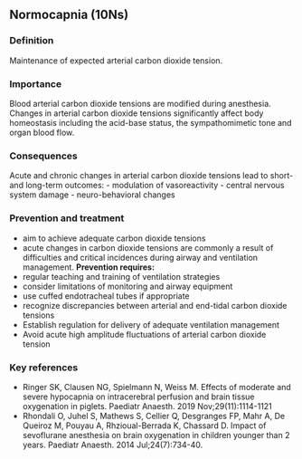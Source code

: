 ## Normocapnia (10Ns)

### Definition
Maintenance of expected arterial carbon dioxide tension.

### Importance
Blood arterial carbon dioxide tensions are modified during anesthesia. Changes in arterial carbon dioxide tensions significantly affect body homeostasis including the acid-base status, the sympathomimetic tone and organ blood flow.

### Consequences
Acute and chronic changes in arterial carbon dioxide tensions lead to short- and long-term outcomes:
- modulation of vasoreactivity
- central nervous system damage
- neuro-behavioral changes

### Prevention and treatment
- aim to achieve adequate carbon dioxide tensions
- acute changes in carbon dioxide tensions are commonly a result of difficulties and critical incidences during airway and ventilation management.
**Prevention requires:**
- regular teaching and training of ventilation strategies
- consider limitations of monitoring and airway equipment
- use cuffed endotracheal tubes if appropriate
- recognize discrepancies between arterial and end-tidal carbon dioxide tensions
- Establish regulation for delivery of adequate ventilation management
- Avoid acute high amplitude fluctuations of arterial carbon dioxide tension

### Key references
- Ringer SK, Clausen NG, Spielmann N, Weiss M. Effects of moderate and severe hypocapnia on intracerebral perfusion and brain tissue oxygenation in piglets. Paediatr Anaesth. 2019 Nov;29(11):1114-1121
- Rhondali O, Juhel S, Mathews S, Cellier Q, Desgranges FP, Mahr A, De Queiroz M, Pouyau A, Rhzioual-Berrada K, Chassard D. Impact of sevoflurane anesthesia on brain oxygenation in children younger than 2 years. Paediatr Anaesth. 2014 Jul;24(7):734-40.

